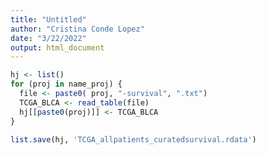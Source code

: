 ```yaml
---
title: "Untitled"
author: "Cristina Conde Lopez"
date: "3/22/2022"
output: html_document
---
```


```r
hj <- list()
for (proj in name_proj) {
  file <- paste0( proj, "-survival", ".txt")
  TCGA_BLCA <- read_table(file)
  hj[[paste0(proj)]] <- TCGA_BLCA
}
```

```r
list.save(hj, 'TCGA_allpatients_curatedsurvival.rdata')
```


